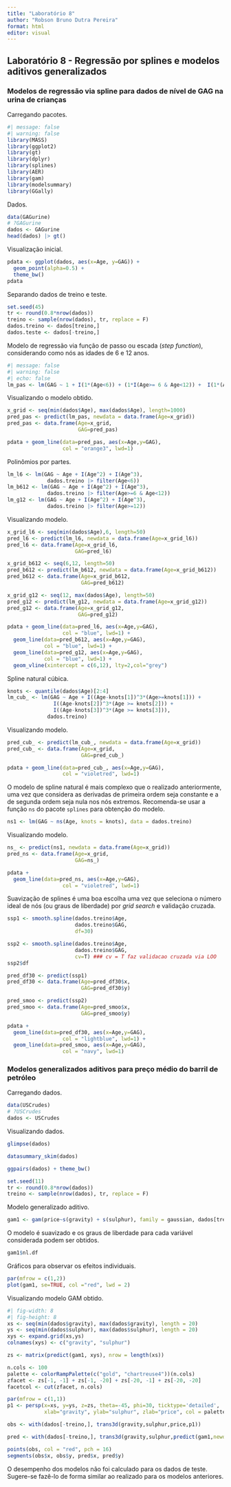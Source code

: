 ---
title: "Laboratório 8"
author: "Robson Bruno Dutra Pereira"
format: html
editor: visual
---

## Laboratório 8 - Regressão por splines e modelos aditivos generalizados

### Modelos de regressão via spline para dados de nível de GAG na urina de crianças

Carregando pacotes.

```{r}
#| message: false
#| warning: false
library(MASS)
library(ggplot2)
library(gt)
library(dplyr)
library(splines)
library(AER)
library(gam)
library(modelsummary)
library(GGally)
```

Dados.

```{r}
data(GAGurine)
# ?GAGurine
dados <- GAGurine
head(dados) |> gt()
```

Visualização inicial.

```{r}
pdata <- ggplot(dados, aes(x=Age, y=GAG)) + 
  geom_point(alpha=0.5) +
  theme_bw()
pdata
```

Separando dados de treino e teste.

```{r}
set.seed(45)
tr <- round(0.8*nrow(dados))
treino <- sample(nrow(dados), tr, replace = F)
dados.treino <- dados[treino,]
dados.teste <- dados[-treino,]
```

Modelo de regressão via função de passo ou escada (*step function*), considerando como nós as idades de 6 e 12 anos.

```{r}
#| message: false
#| warning: false
#| echo: false
lm_pas <- lm(GAG ~ 1 + I(1*(Age<6)) + (1*I(Age>= 6 & Age<12)) +  I(1*(Age>=12)), dados.treino)
```
Visualizando o modelo obtido.

```{r}
x_grid <- seq(min(dados$Age), max(dados$Age), length=1000)
pred_pas <- predict(lm_pas, newdata = data.frame(Age=x_grid))
pred_pas <- data.frame(Age=x_grid,
                       GAG=pred_pas)
```

```{r}
pdata + geom_line(data=pred_pas, aes(x=Age,y=GAG), 
                  col = "orange3", lwd=1) 
```

Polinômios por partes.

```{r}
lm_l6 <- lm(GAG ~ Age + I(Age^2) + I(Age^3),
             dados.treino |> filter(Age<6))
lm_b612 <- lm(GAG ~ Age + I(Age^2) + I(Age^3),
             dados.treino |> filter(Age>=6 & Age<12))
lm_g12 <- lm(GAG ~ Age + I(Age^2) + I(Age^3),
             dados.treino |> filter(Age>=12))
```

Visualizando modelo.

```{r}
x_grid_l6 <- seq(min(dados$Age),6, length=50)
pred_l6 <- predict(lm_l6, newdata = data.frame(Age=x_grid_l6))
pred_l6 <- data.frame(Age=x_grid_l6,
                      GAG=pred_l6)

x_grid_b612 <- seq(6,12, length=50)
pred_b612 <- predict(lm_b612, newdata = data.frame(Age=x_grid_b612))
pred_b612 <- data.frame(Age=x_grid_b612,
                        GAG=pred_b612)

x_grid_g12 <- seq(12, max(dados$Age), length=50)
pred_g12 <- predict(lm_g12, newdata = data.frame(Age=x_grid_g12))
pred_g12 <- data.frame(Age=x_grid_g12,
                       GAG=pred_g12)
```

```{r}
pdata + geom_line(data=pred_l6, aes(x=Age,y=GAG), 
                  col = "blue", lwd=1) +
  geom_line(data=pred_b612, aes(x=Age,y=GAG), 
            col = "blue", lwd=1) +
  geom_line(data=pred_g12, aes(x=Age,y=GAG), 
            col = "blue", lwd=1) +
  geom_vline(xintercept = c(6,12), lty=2,col="grey")
```

Spline natural cúbica.

```{r}
knots <- quantile(dados$Age)[2:4]
lm_cub_ <- lm(GAG ~ Age + I((Age-knots[1])^3*(Age>=knots[1])) +
               I((Age-knots[2])^3*(Age >= knots[2])) +
               I((Age-knots[3])^3*(Age >= knots[3])),
             dados.treino)
```

Visualizando modelo.

```{r}
pred_cub_ <- predict(lm_cub_, newdata = data.frame(Age=x_grid))
pred_cub_ <- data.frame(Age=x_grid,
                        GAG=pred_cub_)
```

```{r}
pdata + geom_line(data=pred_cub_, aes(x=Age,y=GAG), 
                  col = "violetred", lwd=1)
```

O modelo de spline natural é mais complexo que o realizado anteriormente, uma vez que considera as derivadas de primeira ordem seja constante e a de segunda ordem seja nula nos nós extremos. Recomenda-se usar a função `ns` do pacote `splines` para obtenção do modelo.

```{r}
ns1 <- lm(GAG ~ ns(Age, knots = knots), data = dados.treino)
```

Visualizando modelo.

```{r}
ns_ <- predict(ns1, newdata = data.frame(Age=x_grid))
pred_ns <- data.frame(Age=x_grid,
                      GAG=ns_)
```

```{r}
pdata + 
  geom_line(data=pred_ns, aes(x=Age,y=GAG), 
                  col = "violetred", lwd=1)
```

Suavização de splines é uma boa escolha uma vez que seleciona o número ideal de nós (ou graus de liberdade) por *grid search* e validação cruzada.

```{r}
ssp1 <- smooth.spline(dados.treino$Age, 
                      dados.treino$GAG, 
                      df=30)

ssp2 <- smooth.spline(dados.treino$Age, 
                      dados.treino$GAG, 
                      cv=T) ### cv = T faz validacao cruzada via LOO
ssp2$df
```

```{r}
pred_df30 <- predict(ssp1)
pred_df30 <- data.frame(Age=pred_df30$x,
                        GAG=pred_df30$y)

pred_smoo <- predict(ssp2)
pred_smoo <- data.frame(Age=pred_smoo$x,
                        GAG=pred_smoo$y)
```

```{r}
pdata + 
  geom_line(data=pred_df30, aes(x=Age,y=GAG), 
                  col = "lightblue", lwd=1) +
  geom_line(data=pred_smoo, aes(x=Age,y=GAG), 
                  col = "navy", lwd=1)
```

### Modelos generalizados aditivos para preço médio do barril de petróleo

Carregando dados.

```{r}
data(USCrudes)
# ?USCrudes
dados <- USCrudes
```

Visualizando dados.

```{r}
glimpse(dados)
```

```{r}
datasummary_skim(dados)
```

```{r}
ggpairs(dados) + theme_bw()
```

```{r}
set.seed(11)
tr <- round(0.8*nrow(dados))
treino <- sample(nrow(dados), tr, replace = F)
```

Modelo generalizado aditivo.

```{r}
gam1 <- gam(price~s(gravity) + s(sulphur), family = gaussian, dados[treino,])
```

O modelo é suavizado e os graus de liberdade para cada variável considerada podem ser obtidos.

```{r}
gam1$nl.df
```

Gráficos para observar os efeitos individuais.

```{r}
par(mfrow = c(1,2))
plot(gam1, se=TRUE, col ="red", lwd = 2)
```

Visualizando modelo GAM obtido.

```{r}
#| fig-width: 8
#| fig-height: 8
xs <- seq(min(dados$gravity), max(dados$gravity), length = 20)
ys <- seq(min(dados$sulphur), max(dados$sulphur), length = 20)
xys <- expand.grid(xs,ys)
colnames(xys) <- c("gravity", "sulphur")

zs <- matrix(predict(gam1, xys), nrow = length(xs))

n.cols <- 100
palette <- colorRampPalette(c("gold", "chartreuse4"))(n.cols)
zfacet <- zs[-1, -1] + zs[-1, -20] + zs[-20, -1] + zs[-20, -20]
facetcol <- cut(zfacet, n.cols)

par(mfrow = c(1,1))
p1 <- persp(x=xs, y=ys, z=zs, theta=-45, phi=30, ticktype='detailed', 
            xlab="gravity", ylab="sulphur", zlab="price", col = palette[facetcol])

obs <- with(dados[-treino,], trans3d(gravity,sulphur,price,p1))

pred <- with(dados[-treino,], trans3d(gravity,sulphur,predict(gam1,newdata = dados[-treino,]), p1))

points(obs, col = "red", pch = 16)
segments(obs$x, obs$y, pred$x, pred$y)
```

O desempenho dos modelos não foi calculado para os dados de teste. Sugere-se fazê-lo de forma similar ao realizado para os modelos anteriores.